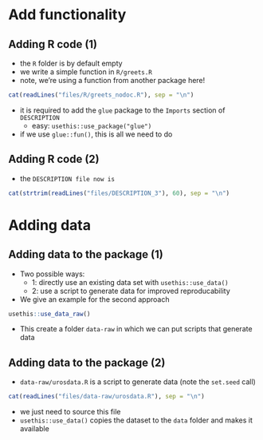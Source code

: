 # Add functionality
## Adding R code (1)
- the `R` folder is by default empty
- we write a simple function in `R/greets.R`
- note, we're using a function from another package here!
```r
cat(readLines("files/R/greets_nodoc.R"), sep = "\n")
```

- it is required to add the `glue` package to the `Imports` section of `DESCRIPTION`
    - easy: `usethis::use_package("glue")`
- if we use `glue::fun()`, this is all we need to do

## Adding R code (2)
- the `DESCRIPTION file now is`
```r
cat(strtrim(readLines("files/DESCRIPTION_3"), 60), sep = "\n")
```

# Adding data
## Adding data to the package (1)
- Two possible ways:
    - 1: directly use an existing data set with `usethis::use_data()`
    - 2: use a script to generate data for improved reproducability
- We give an example for the second approach
```r
usethis::use_data_raw()
```

- This create a folder `data-raw` in which we can put scripts that generate data

## Adding data to the package (2)
- `data-raw/urosdata.R` is a script to generate data (note the `set.seed` call)

```r
cat(readLines("files/data-raw/urosdata.R"), sep = "\n")
```
- we just need to source this file
- `usethis::use_data()` copies the dataset to the `data` folder and makes it available
